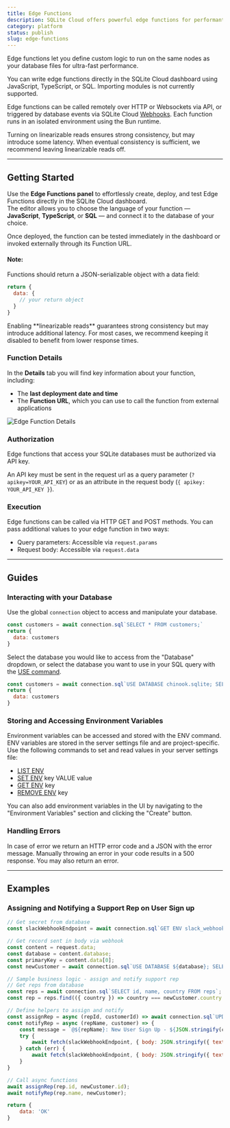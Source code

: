 ```yaml
---
title: Edge Functions
description: SQLite Cloud offers powerful edge functions for performant data processing and third-party integrations.
category: platform
status: publish
slug: edge-functions
---
```



Edge functions let you define custom logic to run on the same nodes as your database files for ultra-fast performance.

You can write edge functions directly in the SQLite Cloud dashboard using JavaScript, TypeScript, or SQL. Importing modules is not currently supported.

Edge functions can be called remotely over HTTP or Websockets via API, or triggered by database events via SQLite Cloud <a href="https://docs.sqlitecloud.io/docs/webhooks" target="_blank">Webhooks</a>. Each function runs in an isolated environment using the Bun runtime. 

Turning on linearizable reads ensures strong consistency, but may introduce some latency. When eventual consistency is sufficient, we recommend leaving linearizable reads off.

---

## Getting Started

Use the **Edge Functions panel**  to effortlessly create, deploy, and test Edge Functions directly in the SQLite Cloud dashboard.  
The editor allows you to choose the language of your function — **JavaScript**, **TypeScript**, or **SQL** — and connect it to the database of your choice.

Once deployed, the function can be tested immediately in the dashboard or invoked externally through its Function URL.

<VideoPlayer src={edgeFunctions} />

#### Note:
Functions should return a JSON-serializable object with a data field:
```js
return {
  data: {
    // your return object
  }
}
```



<Callout type="note">
Enabling **linearizable reads** guarantees strong consistency but may introduce additional latency.  
For most cases, we recommend keeping it disabled to benefit from lower response times.
</Callout>


### Function Details

In the **Details** tab you will find key information about your function, including:

- The **last deployment date and time**  
- The **Function URL**, which you can use to call the function from external applications  

![Edge Function Details](@docs-website-assets/introduction/dahsboard-edge-function-details.png)



### Authorization
Edge functions that access your SQLite databases must be authorized via API key. 

An API key must be sent in the request url as a query parameter (`?apikey=YOUR_API_KEY`) or as an attribute in the request body (`{ apikey: YOUR_API_KEY }`).

### Execution

Edge functions can be called via HTTP GET and POST methods. You can pass additional values to your edge function in two ways:
- Query parameters: Accessible via `request.params`
- Request body: Accessible via `request.data`

---

## Guides
### Interacting with your Database
Use the global `connection` object to access and manipulate your database.
```js
const customers = await connection.sql`SELECT * FROM customers;`
return {
  data: customers
}
```

Select the database you would like to access from the "Database" dropdown, or select the database you want to use in your SQL query with the <a href="https://docs.sqlitecloud.io/docs/database-commands" target="_blank">USE command</a>.

```js
const customers = await connection.sql`USE DATABASE chinook.sqlite; SELECT * FROM customers;`;
return {
  data: customers
}
```

### Storing and Accessing Environment Variables
Environment variables can be accessed and stored with the ENV command. ENV variables are stored in the server settings file and are project-specific.
Use the following commands to set and read values in your server settings file:

* <a href="https://docs.sqlitecloud.io/docs/settings-commands#list-env" target="_blank">LIST ENV</a>
* <a href="https://docs.sqlitecloud.io/docs/settings-commands#set-env" target="_blank">SET ENV</a> key VALUE value
* <a href="https://docs.sqlitecloud.io/docs/settings-commands#get-env" target="_blank">GET ENV</a> key
* <a href="https://docs.sqlitecloud.io/docs/settings-commands#remove-env" target="_blank">REMOVE ENV</a> key

You can also add environment variables in the UI by navigating to the "Environment Variables" section and clicking the "Create" button.


### Handling Errors
In case of error we return an HTTP error code and a JSON with the error message. Manually throwing an error in your code results in a 500 response. You may also return an error. 


--- 

## Examples

### Assigning and Notifying a Support Rep on User Sign up

```js
// Get secret from database
const slackWebhookEndpoint = await connection.sql`GET ENV slack_webhook_endpoint`;

// Get record sent in body via webhook
const content = request.data;
const database = content.database;
const primaryKey = content.data[0];
const newCustomer = await connection.sql`USE DATABASE ${database}; SELECT * FROM customers WHERE CustomerId = ${primaryKey};`;

// Sample business logic - assign and notify support rep
// Get reps from database
const reps = await connection.sql`SELECT id, name, country FROM reps`;
const rep = reps.find(({ country }) => country === newCustomer.country.toLowerCase());

// Define helpers to assign and notify
const assignRep = async (repId, customerId) => await connection.sql`UPDATE customers SET SupportRepId = ${repId} WHERE CustomerId = ${customerId}`;
const notifyRep = async (repName, customer) => {
    const message = `@${repName}: New User Sign Up - ${JSON.stringify(customer)}`
    try {
        await fetch(slackWebhookEndpoint, { body: JSON.stringify({ text: message }), method: 'POST', 'Content-type': 'application/json'  });
    } catch (err) {
        await fetch(slackWebhookEndpoint, { body: JSON.stringify({ text: err }), method: 'POST', 'Content-type': 'application/json'  });
    }
} 

// Call async functions
await assignRep(rep.id, newCustomer.id);
await notifyRep(rep.name, newCustomer);

return {
    data: 'OK'
}
```